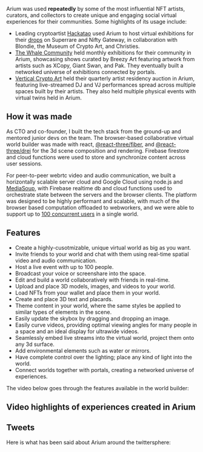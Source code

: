 
<Twitter userId="VanArman" tweetId="1412877796859392004" />

Arium was used <b>repeatedly</b> by some of the most influential NFT artists, curators, and collectors to create unique and engaging social virtual experiences for their communities. Some highlights of its usage include:

- Leading cryptoartist [Hackatao](https://twitter.com/Hackatao) used Arium to host virtual exhibitions for their [drops]() on Superrare and Nifty Gateway, in collaboration with Blondie, the Museum of Crypto Art, and Christies.
- [The Whale Community](https://twitter.com/whalemembers) held monthly exhibitions for their community in Arium, showcasing shows curated by Breezy Art featuring artwork from artists such as XCopy, Giant Swan, and Pak. They eventually built a networked universe of exhibitions connected by portals.
- [Vertical Crypto Art](https://twitter.com/verticalcrypto) held their quarterly artist residency auction in Arium, featuring live-streamed DJ and VJ performances spread across multiple spaces built by their artists. They also held multiple physical events with virtual twins held in Arium.

## How it was made

As CTO and co-founder, I built the tech stack from the ground-up and mentored junior devs on the team. The browser-based collaborative virtual world builder was made with react, [@react-three/fiber](https://docs.pmnd.rs/react-three-fiber/getting-started/introduction), and [@react-three/drei](https://github.com/pmndrs/drei#readme) for the 3d scene composition and rendering. Firebase firestore and cloud functions were used to store and synchronize content across user sessions.

For peer-to-peer webrtc video and audio communication, we built a horizontally scalable server cloud and Google Cloud using node.js and [MediaSoup](https://mediasoup.org/), with Firebase realtime db and cloud functions used to orchestrate state between the servers and the browser clients. The platform was designed to be highly performant and scalable, with much of the browser based computation offloaded to webworkers, and we were able to support up to [100 concurrent users](https://youtube.com/watch?v=Hsdt4oixoJQ&feature=shares&t=34) in a single world.

## Features

- Create a highly-cusotmizable, unique virtual world as big as you want.
- Invite friends to your world and chat with them using real-time spatial video and audio communication.
- Host a live event with up to 100 people.
- Broadcast your voice or screenshare into the space.
- Edit and build a world collaboratively with friends in real-time.
- Upload and place 3D models, images, and videos to your world.
- Load NFTs from your wallet and place them in your world.
- Create and place 3D text and placards.
- Theme content in your world, where the same styles be applied to similar types of elements in the scene.
- Easily update the skybox by dragging and dropping an image.
- Easily curve videos, providing optimal viewing angles for many people in a space and an ideal display for ultrawide videos.
- Seamlessly embed live streams into the virtual world, project them onto any 3d surface.
- Add environmental elements such as water or mirrors.
- Have complete control over the lighting; place any kind of light into the world.
- Connect worlds together with portals, creating a networked universe of experiences.

The video below goes through the features available in the world builder:

<YouTube videoId="2zQF7qt4wWg" />

## Video highlights of experiences created in Arium

<YouTube videoId="6aJkcwozlOc" />
<YouTube videoId="UUTP9D4knm4" />
<YouTube videoId="0wFJpSaNKBY" />
<YouTube videoId="Hsdt4oixoJQ" />
<YouTube videoId="Qdr4-NE8eQs" />
<YouTube videoId="IUSVhHCgckU" />

## Tweets

Here is what has been said about Arium around the twittersphere:

<Twitter userId="morpho_genesis" tweetId="1528864168564359169" />
<Twitter userId="verticalcrypto" tweetId="1522234185561350146" />
<Twitter userId="Roon_VT" tweetId="1516119878599647233" />
<Twitter userId="nikolarrrrr" tweetId="1513768602008264708" />
<Twitter userId="untitledxyz_" tweetId="1512181535293771782" />
<Twitter userId="0xKNNY" tweetId="1509745904504479746" />
<Twitter userId="WHALEMembers" tweetId="1507655146670542862" />
<Twitter userId="verticalcrypto" tweetId="1505656450680602625" />
<Twitter userId="eduardopolitzer" tweetId="1503566403739140098" />
<Twitter userId="ROBNESSOFFICIAL" tweetId="1496557075224305668" />
<Twitter userId="HollyWoodNFTs" tweetId="1496138204180893697" />
<Twitter userId="DiverseNftArt" tweetId="1494714316955824138" />
<Twitter userId="erikmatsonart" tweetId="1493812472393854983" />
<Twitter userId="0xKNNY" tweetId="1491945864218173447" />
<Twitter userId="inxzair" tweetId="1491749911393718274" />
<Twitter userId="WizardX_0x" tweetId="1491557983687520260" />
<Twitter userId="Frank_Moth" tweetId="1490364446610534401" />
<Twitter userId="twothreefourd" tweetId="1490242868761485312" />
<Twitter userId="Arke56374430" tweetId="1489029976292835329" />
<Twitter userId="occult3d" tweetId="1488912659219206151" />
<Twitter userId="Roon_VT" tweetId="1487945706560266246" />
<Twitter userId="0xHYVE" tweetId="1486776858209402881" />
<Twitter userId="nanimalisimo" tweetId="1486557999170834434" />
<Twitter userId="shotbyadii" tweetId="1486012981293219840" />
<Twitter userId="Razzvan0" tweetId="1485810381557841926" />
<Twitter userId="MetageistVR" tweetId="1485237805638983685" />
<Twitter userId="Paddy_Stash" tweetId="1484988482061799434" />
<Twitter userId="richiehawtin" tweetId="1484624889889886219" />
<Twitter userId="verticalcrypto" tweetId="1483502524388843525" />
<Twitter userId="MuseumofCrypto" tweetId="1480605166873292801" />
<Twitter userId="A_Giant_Swan" tweetId="1473991610081841155" />
<Twitter userId="weareunitlondon" tweetId="1471480749740245001" />
<Twitter userId="Roon_VT" tweetId="1458774268083380228" />
<Twitter userId="verticalcrypto" tweetId="1442531083317354500" />
<Twitter userId="_RickStack" tweetId="1442320163295141890" />
<Twitter userId="Krista_Kim" tweetId="1438921477160636426" />
<Twitter userId="KalenIwamoto" tweetId="1438818292177768454" />
<Twitter userId="verticalcrypto" tweetId="1438521563024740357" />
<Twitter userId="weareunitlondon" tweetId="1436750332361678851" />
<Twitter userId="genuinoworld" tweetId="1432598172392644613" />
<Twitter userId="YuHaoHung1" tweetId="1423861012260810756" />
<Twitter userId="zardozclub" tweetId="1423795265291567105" />
<Twitter userId="Hackatao" tweetId="1423372851894177793" />
<Twitter userId="Hackatao" tweetId="1413181910482919425" />
<Twitter userId="martjpg" tweetId="1412876527939764224" />
<Twitter userId="MuseumofCrypto" tweetId="1412926724111683588" />
<Twitter userId="punk3178" tweetId="1412855178449936385" />
<Twitter userId="VanArman" tweetId="1412877796859392004" />
<Twitter userId="patrickamadon" tweetId="1412860657054019586" />
<Twitter userId="RatioJusta" tweetId="1410681607346864130" />
<Twitter userId="duckdarryl" tweetId="1393225703508774918" />
<Twitter userId="MrQuandomai" tweetId="1393156651738451969" />
<Twitter userId="genekogan" tweetId="1388903868226887683" />

